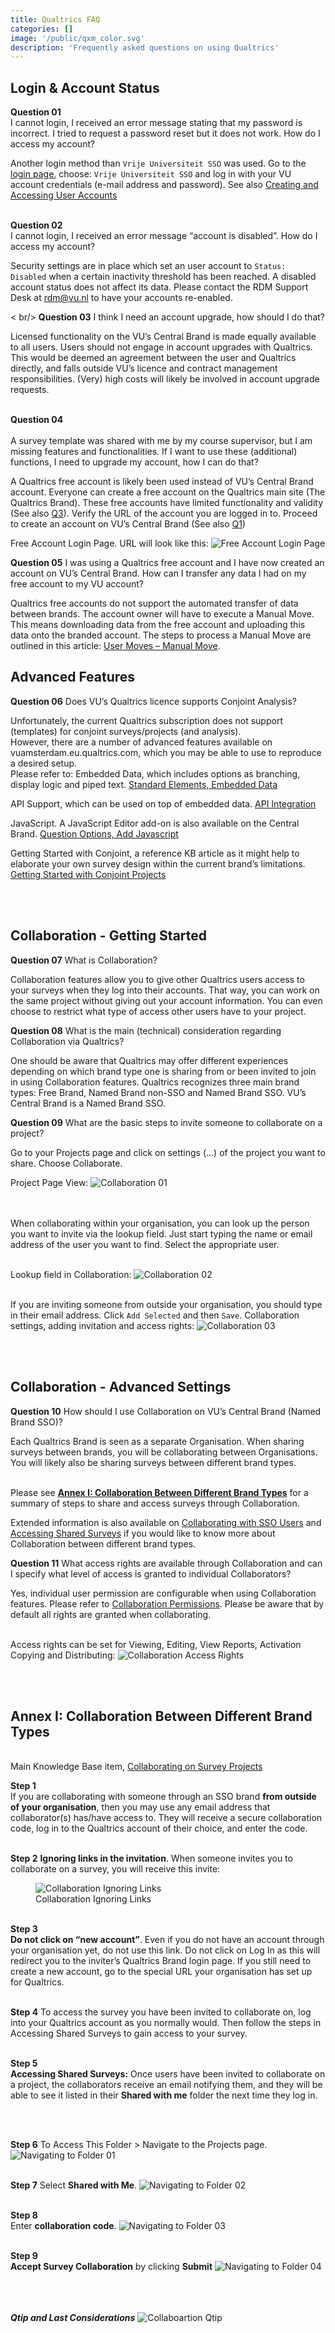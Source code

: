 ```yaml
---
title: Qualtrics FAQ
categories: []
image: '/public/qxm_color.svg'
description: 'Frequently asked questions on using Qualtrics'
---
```


## Login & Account Status

**Question 01**</br> 
I cannot login, I received an error message stating that my password is incorrect. I tried to request a password reset but it does not work. How do I access my account?

Another login method than `Vrije Universiteit SSO` was used. Go to the [login page](https://vuamsterdam.eu.qualtrics.com), choose: `Vrije Universiteit SSO` and log in with your VU account credentials (e-mail address and password). See also [Creating and Accessing User Accounts](https://rdm.vu.nl/topics/qualtrics.html#creating-and-accessing-user-accounts)<br />

<br />
**Question 02**</br> 
I cannot login, I received an error message “account is disabled”. How do I access my account?

Security settings are in place which set an user account to `Status: Disabled` when a certain inactivity threshold has been reached. A disabled account status does not affect its data. Please contact the RDM Support Desk at [rdm@vu.nl](mailto:rdm@vu.nl) to have your accounts re-enabled.

< br/>
**Question 03**	
I think I need an account upgrade, how should I do that?

Licensed functionality on the VU's Central Brand is made equally available to all users. Users should not engage in account upgrades with Qualtrics. This would be deemed an agreement between the user and Qualtrics directly, and falls outside VU’s licence and contract management responsibilities. (Very) high costs will likely be involved in account upgrade requests.

<br />
**Question 04**</br>	
A survey template was shared with me by my course supervisor, but I am missing features and functionalities. If I want to use these (additional) functions, I need to upgrade my account, how I can do that?

A Qualtrics free account is likely been used instead of VU’s Central Brand account. Everyone can create a free account on the Qualtrics main site (The Qualtrics Brand). These free accounts have limited functionality and validity (See also [Q3](####I-think-I-need-an-account-upgrade,-how-should-I-do-that?)). Verify the URL of the account you are logged in to. Proceed to create an account on VU’s Central Brand (See also [Q1](####I-cannot-login,-I-received-an-error-message-stating-that-my-password-is-incorrect.-I-tried-to-request-a-password-reset-but-it-does-not-work.-How do-I-access-my-account?))    

Free Account Login Page. URL will look like this: 
![Free Account Login Page](/public/manuals/qualtrics/RDM_Handbook_Qualtrics_FAQ_Q04.png)
 
**Question 05**	
I was using a Qualtrics free account and I have now created an account on VU’s Central Brand. How can I transfer any data I had on my free account to my VU account?

Qualtrics free accounts do not support the automated transfer of data between brands. The account owner will have to execute a Manual Move. This means downloading data from the free account and uploading this data onto the branded account. The steps to process a Manual Move are outlined in this article: [User Moves – Manual Move](https://www.qualtrics.com/support/survey-platform/managing-your-account/user-moves/#ManualMove).   



## Advanced Features

**Question 06**	
Does VU’s Qualtrics licence supports Conjoint Analysis?

Unfortunately, the current Qualtrics subscription does not support (templates) for conjoint surveys/projects (and analysis).
<br />
However, there are a number of advanced features available on vuamsterdam.eu.qualtrics.com, which you may be able to use to reproduce a desired setup. 
<br />
Please refer to:
Embedded Data, which includes options as branching, display logic and piped text.
[Standard Elements, Embedded Data](https://www.qualtrics.com/support/survey-platform/survey-module/survey-flow/standard-elements/embedded-data/)  

API Support, which can be used on top of embedded data.
[API Integration](https://www.qualtrics.com/support/integrations/api-integration/using-qualtrics-api-documentation/)

JavaScript. A JavaScript Editor add-on is also available on the Central Brand.
[Question Options, Add Javascript](https://www.qualtrics.com/support/survey-platform/survey-module/question-options/add-javascript/)
 
Getting Started with Conjoint, a reference KB article as it might help to elaborate your own survey design within the current brand's limitations.        
[Getting Started with Conjoint Projects](https://www.qualtrics.com/support/conjoint-project/getting-started-conjoints/getting-started-choice-based/getting-started-with-conjoint-projects/#Steps)

<br />
<br />

## Collaboration - Getting Started

**Question 07**	
What is Collaboration?

Collaboration features allow you to give other Qualtrics users access to your surveys when they log into their accounts. That way, you can work on the same project without giving out your account information. You can even choose to restrict what type of access other users have to your project. 


**Question 08**
What is the main (technical) consideration regarding Collaboration via Qualtrics?

One should be aware that Qualtrics may offer different experiences depending on which brand type one is sharing from or been invited to join in using Collaboration features. Qualtrics recognizes three main brand types: Free Brand, Named Brand non-SSO and Named Brand SSO. VU’s Central Brand is a Named Brand SSO. 


**Question 09**	
What are the basic steps to invite someone to collaborate on a project?

Go to your Projects page and click on settings (…) of the project you want to share. Choose Collaborate. 

Project Page View:
![Collaboration 01](/public/manuals/qualtrics/RDM_Handbook_Qualtrics_FAQ_Q09-01.png)

<br />    
When collaborating within your organisation, you can look up the person you want to invite via the lookup field. Just start typing the name or email address of the user you want to find. Select the appropriate user.   

<br />
Lookup field in Collaboration:
![Collaboration 02](/public/manuals/qualtrics/RDM_Handbook_Qualtrics_FAQ_Q09-02.png) 

<br />
If you are inviting someone from outside your organisation, you should type in their email address. Click `Add Selected` and then `Save`. 
Collaboration settings, adding invitation and access rights: 
![Collaboration 03](/public/manuals/qualtrics/RDM_Handbook_Qualtrics_FAQ_Q09-03.png)


<br />
<br />

## Collaboration - Advanced Settings

**Question 10**	
How should I use Collaboration on VU’s Central Brand (Named Brand SSO)?

Each Qualtrics Brand is seen as a separate Organisation. When sharing surveys between brands, you will be collaborating between Organisations. You will likely also be sharing surveys between different brand types. 

<br />
Please see [**Annex I: Collaboration Between Different Brand Types**](##Annex-I:-Collaboration-Between-Different-Brand-Types) for a summary of steps to share and access surveys through Collaboration.
<br />

Extended information is also available on [Collaborating with SSO Users](https://www.qualtrics.com/support/survey-platform/my-projects/sharing-a-project/#SSO) and [Accessing Shared Surveys](https://www.qualtrics.com/support/survey-platform/my-projects/sharing-a-project/#AccessingSharedSurveys) if you would like to know more about Collaboration between different brand types. 


**Question 11**	
What access rights are available through Collaboration and can I specify what level of access is granted to individual Collaborators?

Yes, individual user permission are configurable when using Collaboration features. Please refer to [Collaboration Permissions](https://www.qualtrics.com/support/survey-platform/my-projects/sharing-a-project/#SharingPermissions). Please be aware that by default all rights are granted when collaborating.       

<br />
Access rights can be set for Viewing, Editing, View Reports, Activation Copying and Distributing: 
![Collaboration Access Rights](/public/manuals/qualtrics/RDM_Handbook_Qualtrics_FAQ_Q11.png)


<br />
<br />

## Annex I: Collaboration Between Different Brand Types

<br />
Main Knowledge Base item, [Collaborating on Survey Projects](https://www.qualtrics.com/support/survey-platform/my-projects/sharing-a-project/)
<br />

**Step 1**	
If you are collaborating with someone through an SSO brand **from outside of your organisation**, then you may use any email address that collaborator(s) has/have access to. They will receive a secure collaboration code, log in to the Qualtrics account of their choice, and enter the code.

<br />
**Step 2** 
**Ignoring links in the invitation**.
When someone invites you to collaborate on a survey, you will receive this invite:

![Collaboration Ignoring Links](/public/manuals/qualtrics/RDM_Handbook_Qualtrics_FAQ_Annex_Point2.png) 

<br />
**Step 3**	
**Do not click on “new account”**. Even if you do not have an account through your organisation yet, do not use this link. Do not click on Log In as this will redirect you to the inviter’s Qualtrics Brand login page. If you still need to create a new account, go to the special URL your organisation has set up for Qualtrics.

<br />
**Step 4** 
To access the survey you have been invited to collaborate on, log into your Qualtrics account as you normally would. Then follow the steps in Accessing Shared Surveys to gain access to your survey.

<br />
**Step 5**	
**Accessing Shared Surveys:**
Once users have been invited to collaborate on a project, the collaborators receive an email notifying them, and they will be able to see it listed in their **Shared with me** folder the next time they log in.

<br />

<br />
**Step 6** 
To Access This Folder > Navigate to the Projects page.
![Navigating to Folder 01](/public/manuals/qualtrics/RDM_Handbook_Qualtrics_FAQ_Annex_Point6.png) 

<br />
**Step 7** 
Select **Shared with Me**.
![Navigating to Folder 02](/public/manuals/qualtrics/RDM_Handbook_Qualtrics_FAQ_Annex_Point7.png)
 
<br />
**Step 8**	
Enter **collaboration code**.
![Navigating to Folder 03](/public/manuals/qualtrics/RDM_Handbook_Qualtrics_FAQ_Annex_Point8.png) 

<br />
**Step 9**	
**Accept Survey Collaboration** by clicking **Submit**
![Navigating to Folder 04](/public/manuals/qualtrics/RDM_Handbook_Qualtrics_FAQ_Annex_Point9.png)
 


<br />
<br />
<br />
***Qtip and Last Considerations***
![Collaboartion Qtip](/public/manuals/qualtrics/RDM_Handbook_Qualtrics_FAQ_Annex_Qtip.png) 
 

